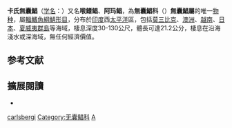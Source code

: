 {{Speciesbox
| status = NE
| status_system = IUCN3.1
| grandparent authority = [[Haedrich|Haedrich]], 1969
| parent authority = [[Haedrich|Haedrich]], 1969
| taxon = Amarsipus carlsbergi
| authority = [[Haedrich|Haedrich]], 1969
}}
'''卡氏無囊鯧'''（[[学名|学名]]：{{lang|la|''Amarsipus carlsbergi''}}）又名'''喉鳍鲳'''、'''阿玛鲳'''，為'''無囊鯧科'''（{{lang|la|Amarsipidae}}）'''無囊鯧屬'''的唯一[[物种|物种]]，屬[[輻鰭魚綱|輻鰭魚綱]][[鯖形目|鯖形目]]，分布於[[印度|印度]]西[[太平洋|太平洋]]區，包括[[莫三比克|莫三比克]]、[[澳洲|澳洲]]、[[越南|越南]]、[[日本|日本]]、[[夏威夷群島|夏威夷群島]]等海域，棲息深度30-130公尺，體長可達21.2公分，棲息在沿海淺水或深海域，無任何經濟價值。{{r|FishBase}}

== 参考文献 ==
{{reflist|refs=
<ref name="FishBase">{{FishBase species|genus=Amarsipus|species=carlsbergi|year=2012|month=7}}</ref>
}}

== 擴展閱讀 == 
*{{wikispecies-inline|Amarsipus carlsbergi|卡氏無囊鯧}}

{{taxonbar}}

{{鲭形目小作品}}
{{DEFAULTSORT:Amarsipus carlsbergi}}
[[Category:無囊鯧屬|carlsbergi]]
[[Category:无囊鲳科|Category:无囊鲳科]]
[[Category:1969年描述的鱼类|A]]